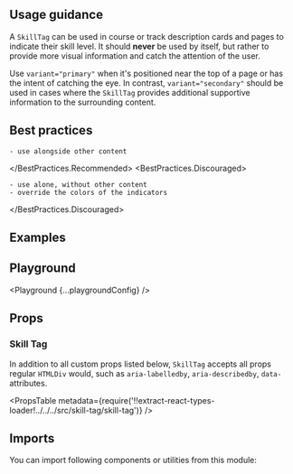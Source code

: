 


<Layout title="Skill Tag" description="A small visual label used to show the skill level of a course or track.">

## Usage guidance

A `SkillTag` can be used in course or track description cards and pages to indicate their skill level. It should **never** be used by itself, but rather to provide more visual information and catch the attention of the user.

Use `variant="primary"` when it's positioned near the top of a page or has the intent of catching the eye. In contrast, `variant="secondary"` should be used in cases where the `SkillTag` provides additional supportive information to the surrounding content.

## Best practices

<BestPractices>
  <BestPractices.Recommended>

    - use alongside other content

  </BestPractices.Recommended>
  <BestPractices.Discouraged>

    - use alone, without other content
    - override the colors of the indicators

  </BestPractices.Discouraged>
</BestPractices>

## Examples

<Example title="Basic" path="skill-tag/basic-usage">
  <BasicUsage />
</Example>

<Example title="Variants" path="skill-tag/variants">
  <Variants />
</Example>

<Example title="Levels" path="skill-tag/levels">
  <Levels />
</Example>

<Example title="Inverted" path="skill-tag/inverted" darkPreview>
  <Inverted />
</Example>

## Playground

<Playground {...playgroundConfig} />

## Props

### Skill Tag

In addition to all custom props listed below, `SkillTag` accepts all props regular `HTMLDiv` would, such as `aria-labelledby`, `aria-describedby`, `data-` attributes.

<PropsTable
  metadata={require('!!extract-react-types-loader!../../../src/skill-tag/skill-tag')}
/>

## Imports

You can import following components or utilities from this module:

<Imports module={SkillTagExports} path="@datacamp/waffles/skill-tag" />

</Layout>
